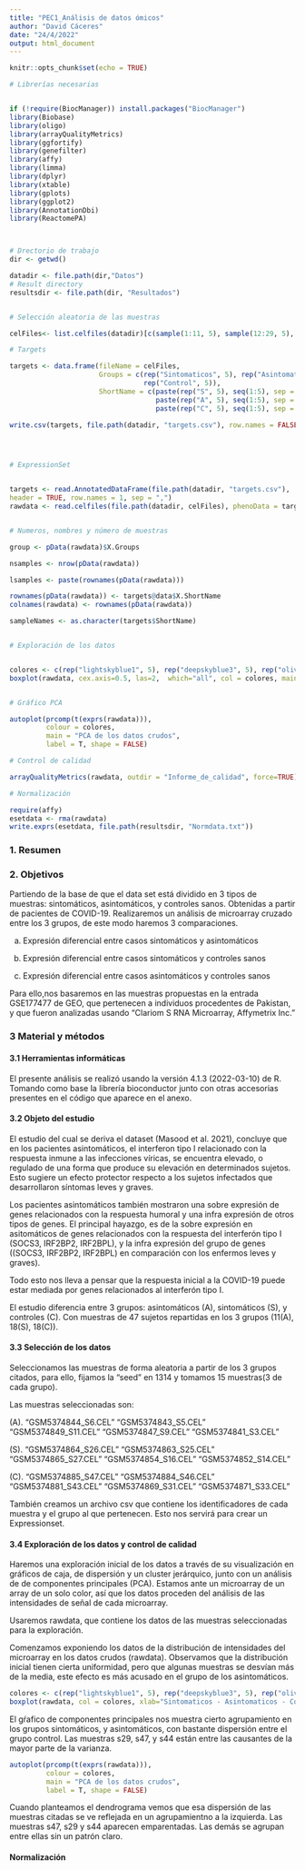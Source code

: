 ```yaml
---
title: "PEC1_Análisis de datos ómicos"
author: "David Cáceres"
date: "24/4/2022"
output: html_document
---
```


```r
knitr::opts_chunk$set(echo = TRUE)
```

```r

# Librerías necesarias


if (!require(BiocManager)) install.packages("BiocManager")
library(Biobase)
library(oligo)
library(arrayQualityMetrics)
library(ggfortify)
library(genefilter)
library(affy)
library(limma)
library(dplyr)
library(xtable)
library(gplots)
library(ggplot2)
library(AnnotationDbi)
library(ReactomePA)



# Drectorio de trabajo
dir <- getwd()

datadir <- file.path(dir,"Datos")
# Result directory
resultsdir <- file.path(dir, "Resultados")


# Selección aleatoria de las muestras

celFiles<- list.celfiles(datadir)[c(sample(1:11, 5), sample(12:29, 5), sample(30:47, 5))]

# Targets

targets <- data.frame(fileName = celFiles,
                      Groups = c(rep("Sintomaticos", 5), rep("Asintomaticos", 5),
                                 rep("Control", 5)),
                      ShortName = c(paste(rep("S", 5), seq(1:5), sep = ""),
                                    paste(rep("A", 5), seq(1:5), sep = ""),
                                    paste(rep("C", 5), seq(1:5), sep = "")))

write.csv(targets, file.path(datadir, "targets.csv"), row.names = FALSE)




# ExpressionSet


targets <- read.AnnotatedDataFrame(file.path(datadir, "targets.csv"),
header = TRUE, row.names = 1, sep = ",")
rawdata <- read.celfiles(file.path(datadir, celFiles), phenoData = targets)


# Numeros, nombres y número de muestras

group <- pData(rawdata)$X.Groups

nsamples <- nrow(pData(rawdata))

lsamples <- paste(rownames(pData(rawdata)))

rownames(pData(rawdata)) <- targets@data$X.ShortName
colnames(rawdata) <- rownames(pData(rawdata))

sampleNames <- as.character(targets$ShortName)


# Exploración de los datos


colores <- c(rep("lightskyblue1", 5), rep("deepskyblue3", 5), rep("olivedrab", 5))
boxplot(rawdata, cex.axis=0.5, las=2,  which="all", col = colores, main = "Distribution de intensidades por grupos en datos crudos")


# Gráfico PCA

autoplot(prcomp(t(exprs(rawdata))),
         colour = colores,
         main = "PCA de los datos crudos",
         label = T, shape = FALSE)

# Control de calidad

arrayQualityMetrics(rawdata, outdir = "Informe_de_calidad", force=TRUE)

# Normalización

require(affy)
esetdata <- rma(rawdata)
write.exprs(esetdata, file.path(resultsdir, "Normdata.txt"))

```

### 1. Resumen


### 2. Objetivos

Partiendo de la base de que el data set está dividido en 3 tipos de muestras: sintomáticos, asintomáticos, y controles sanos. Obtenidas a partir de pacientes de COVID-19. Realizaremos un análisis de microarray cruzado entre los 3 grupos, de este modo haremos 3 comparaciones.

a. Expresión diferencial entre casos sintomáticos y asintomáticos

b. Expresión diferencial entre casos sintomáticos y controles sanos

c. Expresión diferencial entre casos asintomáticos y controles sanos

Para ello,nos basaremos en las muestras propuestas en la entrada GSE177477 de GEO, que pertenecen a individuos procedentes de Pakistan, y que fueron analizadas usando "Clariom S RNA Microarray, Affymetrix Inc."


### 3 Material y métodos


#### 3.1 Herramientas informáticas

El presente análisis se realizó usando la versión 4.1.3 (2022-03-10) de R. Tomando como base la librería bioconductor junto con otras accesorias presentes en el código que aparece en el anexo.




#### 3.2 Objeto del estudio

El estudio del cual se deriva el dataset (Masood et al. 2021), concluye que en los pacientes asintomáticos, el interferon tipo I relacionado con la respuesta inmune a las infecciones víricas, se encuentra elevado, o regulado de una forma que produce su elevación en determinados sujetos. Esto sugiere un efecto protector respecto a los sujetos infectados que desarrollaron síntomas leves y graves. 

Los pacientes asintomáticos también mostraron una sobre expresión de genes relacionados con la respuesta humoral y una infra expresión de otros tipos de genes. El principal hayazgo, es de la sobre expresión en asitomáticos de genes relacionados con la respuesta del interferón tipo I (SOCS3, IRF2BP2, IRF2BPL), y la infra expresión del grupo de genes ((SOCS3, IRF2BP2, IRF2BPL) en comparación con los enfermos leves y graves).

Todo esto nos lleva a pensar que la respuesta inicial a la COVID-19 puede estar mediada por genes relacionados al interferón tipo I.

El estudio diferencia entre 3 grupos: asintomáticos (A), sintomáticos (S), y controles (C). Con muestras de 47 sujetos repartidas en los 3 grupos (11(A), 18(S), 18(C)).


#### 3.3 Selección de los datos

Seleccionamos las muestras de forma aleatoria a partir de los 3 grupos citados, para ello, fijamos la "seed" en 1314 y tomamos 15 muestras(3 de cada grupo).

Las muestras seleccionadas son:

(A). "GSM5374844_S6.CEL"  "GSM5374843_S5.CEL"  "GSM5374849_S11.CEL" "GSM5374847_S9.CEL"  "GSM5374841_S3.CEL"

(S). "GSM5374864_S26.CEL" "GSM5374863_S25.CEL" "GSM5374865_S27.CEL" "GSM5374854_S16.CEL" "GSM5374852_S14.CEL"

(C). "GSM5374885_S47.CEL" "GSM5374884_S46.CEL" "GSM5374881_S43.CEL" "GSM5374869_S31.CEL" "GSM5374871_S33.CEL"


También creamos un archivo csv que contiene los identificadores de cada muestra y el grupo al que pertenecen. Esto nos servirá para crear un Expressionset.


#### 3.4 Exploración de los datos y control de calidad

Haremos una exploración inicial de los datos a través de su visualización en gráficos de caja, de dispersión y un cluster jerárquico, junto con un análisis de de componentes principales (PCA). Estamos ante un microarray de un array de un solo color, así que los datos proceden del análisis de las intensidades de señal de cada microarray.

Usaremos rawdata, que contiene los datos de las muestras seleccionadas para la exploración.


Comenzamos exponiendo los datos de la distribución de intensidades del microarray en los datos crudos (rawdata). Observamos que la distribución inicial tienen cierta uniformidad, pero que algunas muestras se desvían más de la media, este efecto es más acusado en el grupo de los asintomáticos.

```r
colores <- c(rep("lightskyblue1", 5), rep("deepskyblue3", 5), rep("olivedrab", 5))
boxplot(rawdata, col = colores, xlab="Sintomaticos - Asintomaticos - Control", main = "Distribution de intensidades en datos crudos")
```

El gŕafico de componentes principales nos muestra cierto agrupamiento en los grupos sintomáticos, y asintomáticos, con bastante dispersión entre el grupo control. Las muestras s29, s47, y s44 están entre las causantes de la mayor parte de la varianza. 

```r
autoplot(prcomp(t(exprs(rawdata))),
         colour = colores,
         main = "PCA de los datos crudos",
         label = T, shape = FALSE)
```


Cuando planteamos el dendrograma vemos que esa dispersión de las muestras citadas se ve reflejada en un agrupamientno a la izquierda. Las muestras s47, s29 y s44 aparecen emparentadas. Las demás se agrupan entre ellas sin un patrón claro.


#### Normalización


